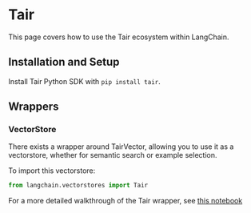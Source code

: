# Tair

This page covers how to use the Tair ecosystem within LangChain.

## Installation and Setup

Install Tair Python SDK with `pip install tair`.

## Wrappers

### VectorStore

There exists a wrapper around TairVector, allowing you to use it as a vectorstore,
whether for semantic search or example selection.

To import this vectorstore:

```python
from langchain.vectorstores import Tair
```

For a more detailed walkthrough of the Tair wrapper, see [this notebook](/docs/modules/data_connection/vectorstores/integrations/tair.html)
